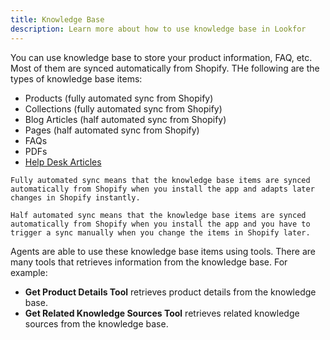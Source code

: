 ```yaml
---
title: Knowledge Base
description: Learn more about how to use knowledge base in Lookfor
---
```


You can use knowledge base to store your product information, FAQ, etc. Most of them are synced automatically from Shopify.
THe following are the types of knowledge base items:

 - Products (fully automated sync from Shopify)
 - Collections (fully automated sync from Shopify)
 - Blog Articles (half automated sync from Shopify)
 - Pages (half automated sync from Shopify)
 - FAQs 
 - PDFs 
 - [Help Desk Articles](/guides/others/help-desk)

```
Fully automated sync means that the knowledge base items are synced automatically from Shopify when you install the app and adapts later changes in Shopify instantly.

Half automated sync means that the knowledge base items are synced automatically from Shopify when you install the app and you have to trigger a sync manually when you change the items in Shopify later.
```


Agents are able to use these knowledge base items using tools. There are many tools that retrieves information from the knowledge base.
For example: 
- **Get Product Details Tool** retrieves product details from the knowledge base.
- **Get Related Knowledge Sources Tool** retrieves related knowledge sources from the knowledge base.




